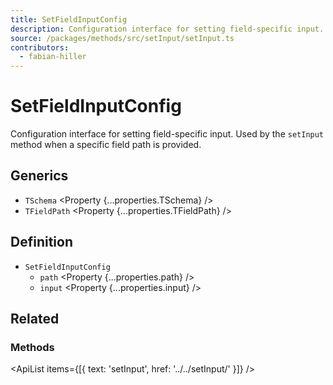 ```yaml
---
title: SetFieldInputConfig
description: Configuration interface for setting field-specific input.
source: /packages/methods/src/setInput/setInput.ts
contributors:
  - fabian-hiller
---
```



# SetFieldInputConfig

Configuration interface for setting field-specific input. Used by the `setInput` method when a specific field path is provided.

## Generics

- `TSchema` <Property {...properties.TSchema} />
- `TFieldPath` <Property {...properties.TFieldPath} />

## Definition

- `SetFieldInputConfig`
  - `path` <Property {...properties.path} />
  - `input` <Property {...properties.input} />

## Related

### Methods

<ApiList items={[{ text: 'setInput', href: '../../setInput/' }]} />
